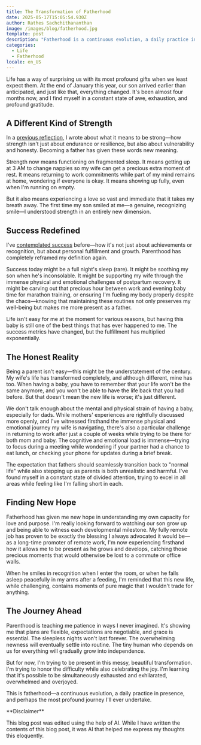 ```yaml
---
title: The Transformation of Fatherhood
date: 2025-05-17T15:05:54.930Z
author: Rathes Sachchithananthan
image: /images/blog/fatherhood.jpg
template: post
description: "Fatherhood is a continuous evolution, a daily practice in presence, and perhaps the most profound journey I'll ever undertake."
categories:
  - Life
  - Fatherhood
locale: en_US
---
```


Life has a way of surprising us with its most profound gifts when we least expect them. At the end of January this year, our son arrived earlier than anticipated, and just like that, everything changed. It's been almost four months now, and I find myself in a constant state of awe, exhaustion, and profound gratitude.

## A Different Kind of Strength

In a [previous reflection](https://rathes.me/blog/en/what-it-means-to-be-strong), I wrote about what it means to be strong—how strength isn't just about endurance or resilience, but also about vulnerability and honesty. Becoming a father has given these words new meaning.

Strength now means functioning on fragmented sleep. It means getting up at 3 AM to change nappies so my wife can get a precious extra moment of rest. It means returning to work commitments while part of my mind remains at home, wondering if everyone is okay. It means showing up fully, even when I'm running on empty.

But it also means experiencing a love so vast and immediate that it takes my breath away. The first time my son smiled at me—a genuine, recognizing smile—I understood strength in an entirely new dimension.

## Success Redefined

I've [contemplated success](https://rathes.me/blog/en/success) before—how it's not just about achievements or recognition, but about personal fulfillment and growth. Parenthood has completely reframed my definition again.

Success today might be a full night's sleep (rare). It might be soothing my son when he's inconsolable. It might be supporting my wife through the immense physical and emotional challenges of postpartum recovery. It might be carving out that precious hour between work and evening baby time for marathon training, or ensuring I'm fueling my body properly despite the chaos—knowing that maintaining these routines not only preserves my well-being but makes me more present as a father.

Life isn't easy for me at the moment for various reasons, but having this baby is still one of the best things that has ever happened to me. The success metrics have changed, but the fulfillment has multiplied exponentially.

## The Honest Reality

Being a parent isn't easy—this might be the understatement of the century. My wife's life has transformed completely, and although different, mine has too. When having a baby, you have to remember that your life won't be the same anymore, and you won't be able to have the life back that you had before. But that doesn't mean the new life is worse; it's just different.

We don't talk enough about the mental and physical strain of having a baby, especially for dads. While mothers' experiences are rightfully discussed more openly, and I've witnessed firsthand the immense physical and emotional journey my wife is navigating, there's also a particular challenge in returning to work after just a couple of weeks while trying to be there for both mom and baby. The cognitive and emotional load is immense—trying to focus during a meeting while wondering if your partner had a chance to eat lunch, or checking your phone for updates during a brief break.

The expectation that fathers should seamlessly transition back to "normal life" while also stepping up as parents is both unrealistic and harmful. I've found myself in a constant state of divided attention, trying to excel in all areas while feeling like I'm falling short in each.

## Finding New Hope

Fatherhood has given me new hope in understanding my own capacity for love and purpose. I'm really looking forward to watching our son grow up and being able to witness each developmental milestone. My fully remote job has proven to be exactly the blessing I always advocated it would be—as a long-time promoter of remote work, I'm now experiencing firsthand how it allows me to be present as he grows and develops, catching those precious moments that would otherwise be lost to a commute or office walls.

When he smiles in recognition when I enter the room, or when he falls asleep peacefully in my arms after a feeding, I'm reminded that this new life, while challenging, contains moments of pure magic that I wouldn't trade for anything.

## The Journey Ahead

Parenthood is teaching me patience in ways I never imagined. It's showing me that plans are flexible, expectations are negotiable, and grace is essential. The sleepless nights won't last forever. The overwhelming newness will eventually settle into routine. The tiny human who depends on us for everything will gradually grow into independence.

But for now, I'm trying to be present in this messy, beautiful transformation. I'm trying to honor the difficulty while also celebrating the joy. I'm learning that it's possible to be simultaneously exhausted and exhilarated, overwhelmed and overjoyed.

This is fatherhood—a continuous evolution, a daily practice in presence, and perhaps the most profound journey I'll ever undertake.

<Note>
**Disclaimer**

This blog post was edited using the help of AI. While I have written the contents of this blog post, it was AI that helped me express my thoughts this eloquently.
</Note>
